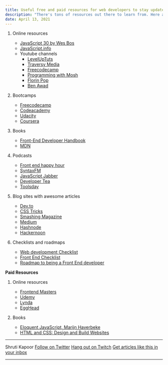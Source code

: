 ```yaml
---
title: Useful free and paid resources for web developers to stay updated in 2021
description: "There's tons of resources out there to learn from. Here are some of my favourite free resources"
date: April 13, 2021
---
```


1. Online resources
   - [JavaScript 30 by Wes Bos](https://javascript30.com/)
   - [JavaScript.info](https://javascript.info/)
   - Youtube channels
     - [LevelUpTuts](https://www.youtube.com/user/LevelUpTuts)
     - [Traversy Media](https://www.youtube.com/user/TechGuyWeb)
     - [Freecodecamp](https://www.youtube.com/channel/UC8butISFwT-Wl7EV0hUK0BQ)
     - [Programming with Mosh](https://www.youtube.com/watch?v=8JJ101D3knE&ab_channel=ProgrammingwithMosh)
     - [Florin Pop](https://www.youtube.com/channel/UCeU-1X402kT-JlLdAitxSMA)
     - [Ben Awad](https://www.youtube.com/user/99baddawg)
2. Bootcamps

   - [Freecodecamp](https://www.freecodecamp.org/)
   - [Codeacademy](https://www.codecademy.com/)
   - [Udacity](https://www.udacity.com/course/front-end-web-developer-nanodegree--nd0011)
   - [Coursera](https://www.coursera.org/learn/html-css-javascript-for-web-developers#syllabus)

3. Books
   - [Front-End Developer Handbook](https://frontendmasters.com/books/front-end-handbook/2018/)
   - [MDN](https://developer.mozilla.org/en-US/docs/Learn)
4. Podcasts

   - [Front end happy hour](https://frontendhappyhour.com/)
   - [SyntaxFM](https://syntax.fm/)
   - [JavaScript Jabber](https://devchat.tv/podcasts/js-jabber/)
   - [Developer Tea](https://spec.fm/podcasts/developer-tea)
   - [Toolsday](https://spec.fm/podcasts/toolsday)

5. Blog sites with awesome articles

   - [Dev.to](https://dev.to/)
   - [CSS Tricks](https://css-tricks.com/)
   - [Smashing Magazine](https://www.smashingmagazine.com/)
   - [Medium](https://medium.com/)
   - [Hashnode](https://hashnode.com/)
   - [Hackernoon](https://hackernoon.com/)

6. Checklists and roadmaps
   - [Web development Checklist](https://github.com/shrutikapoor08/Learn-Web-Development-Checklist)
   - [Front End Checklist](https://frontendchecklist.io/)
   - [Roadmap to being a Front End developer](https://roadmap.sh/frontend)

**Paid Resources**

1. Online resources

   - [Frontend Masters](https://frontendmasters.com/learn/beginner/)
   - [Udemy](https://www.udemy.com/)
   - [Lynda](https://www.lynda.com/Web-training-tutorials/88-0.html)
   - [EggHead](https://egghead.io/)

2. Books
   - [Eloquent JavaScript, Marijn Haverbeke](https://www.amazon.com/Eloquent-JavaScript-3rd-Introduction-Programming/dp/1593279507)
   - [HTML and CSS: Design and Build Websites](https://www.goodreads.com/book/show/10361330-html-and-css)

---

Shruti Kapoor
[Follow on Twitter](twitter.com/shrutikapoor08)
[Hang out on Twitch](twitch.tv/shrutikapoor)
[Get articles like this in your inbox](bit.ly/shrutinewsletter)

---

